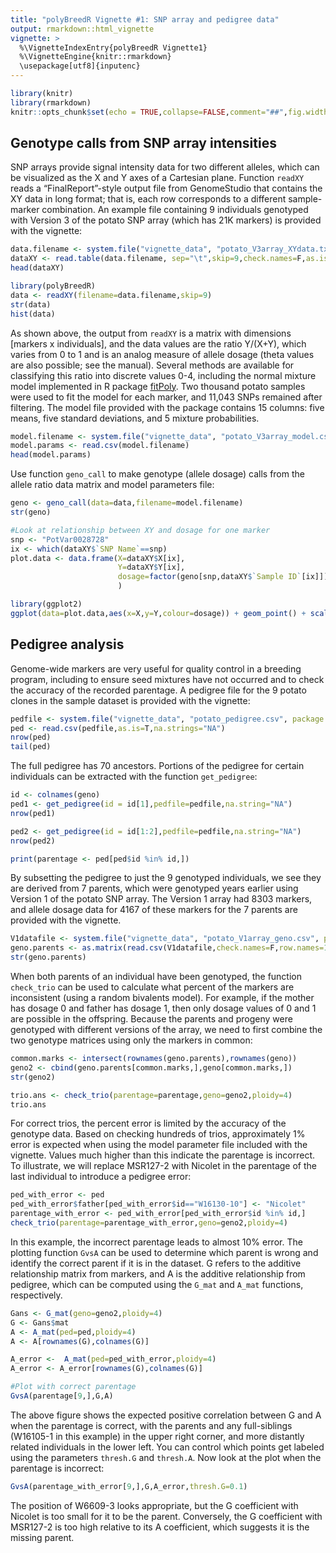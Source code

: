 ```yaml
---
title: "polyBreedR Vignette #1: SNP array and pedigree data"
output: rmarkdown::html_vignette
vignette: >
  %\VignetteIndexEntry{polyBreedR Vignette1}
  %\VignetteEngine{knitr::rmarkdown}
  \usepackage[utf8]{inputenc}
---
```


```r
library(knitr)
library(rmarkdown)
knitr::opts_chunk$set(echo = TRUE,collapse=FALSE,comment="##",fig.width=5,fig.height=5)
```

## Genotype calls from SNP array intensities
SNP arrays provide signal intensity data for two different alleles, which can be visualized as the X and Y axes of a Cartesian plane. Function `readXY` reads a "FinalReport"-style output file from GenomeStudio that contains the XY data in long format; that is, each row corresponds to a different sample-marker combination. An example file containing 9 individuals genotyped with Version 3 of the potato SNP array (which has 21K markers) is provided with the vignette:
```r
data.filename <- system.file("vignette_data", "potato_V3array_XYdata.txt", package = "polyBreedR")
dataXY <- read.table(data.filename, sep="\t",skip=9,check.names=F,as.is=T,header=T)
head(dataXY)

library(polyBreedR)
data <- readXY(filename=data.filename,skip=9)
str(data)
hist(data)
```

As shown above, the output from `readXY` is a matrix with dimensions [markers x individuals], and the data values are the ratio Y/(X+Y), which varies from 0 to 1 and is an analog measure of allele dosage (theta values are also possible; see the manual). Several methods are available for classifying this ratio into discrete values 0-4, including the normal mixture model implemented in R package [fitPoly](https://cran.r-project.org/web/packages/fitPoly/index.html). Two thousand potato samples were used to fit the model for each marker, and 11,043 SNPs remained after filtering. The model file provided with the package contains 15 columns: five means, five standard deviations, and 5 mixture probabilities.
```r
model.filename <- system.file("vignette_data", "potato_V3array_model.csv", package = "polyBreedR")
model.params <- read.csv(model.filename)
head(model.params)
```

Use function `geno_call` to make genotype (allele dosage) calls from the allele ratio data matrix and model parameters file:
```r
geno <- geno_call(data=data,filename=model.filename)
str(geno)

#Look at relationship between XY and dosage for one marker 
snp <- "PotVar0028728"
ix <- which(dataXY$`SNP Name`==snp)
plot.data <- data.frame(X=dataXY$X[ix],
                        Y=dataXY$Y[ix],
                        dosage=factor(geno[snp,dataXY$`Sample ID`[ix]])
                        )

library(ggplot2)
ggplot(data=plot.data,aes(x=X,y=Y,colour=dosage)) + geom_point() + scale_colour_brewer(palette="Set1") + coord_fixed(ratio=1) + xlim(c(0,1)) + ylim(c(0,1)) + ggtitle(snp)
```

## Pedigree analysis
Genome-wide markers are very useful for quality control in a breeding program, including to ensure seed mixtures have not occurred and to check the accuracy of the recorded parentage. A pedigree file for the 9 potato clones in the sample dataset is provided with the vignette:
```r
pedfile <- system.file("vignette_data", "potato_pedigree.csv", package = "polyBreedR")
ped <- read.csv(pedfile,as.is=T,na.strings="NA")
nrow(ped)
tail(ped)
```

The full pedigree has 70 ancestors. Portions of the pedigree for certain individuals can be extracted with the function `get_pedigree`:
```r
id <- colnames(geno)
ped1 <- get_pedigree(id = id[1],pedfile=pedfile,na.string="NA")
nrow(ped1)

ped2 <- get_pedigree(id = id[1:2],pedfile=pedfile,na.string="NA")
nrow(ped2)

print(parentage <- ped[ped$id %in% id,])
```

By subsetting the pedigree to just the 9 genotyped individuals, we see they are derived from 7 parents, which were genotyped years earlier using Version 1 of the potato SNP array. The Version 1 array had 8303 markers, and allele dosage data for 4167 of these markers for the 7 parents are provided with the vignette. 
```r
V1datafile <- system.file("vignette_data", "potato_V1array_geno.csv", package = "polyBreedR")
geno.parents <- as.matrix(read.csv(V1datafile,check.names=F,row.names=1))
str(geno.parents)
```

When both parents of an individual have been genotyped, the function `check_trio` can be used to calculate what percent of the markers are inconsistent (using a random bivalents model). For example, if the mother has dosage 0 and father has dosage 1, then only dosage values of 0 and 1 are possible in the offspring. Because the parents and progeny were genotyped with different versions of the array, we need to first combine the two genotype matrices using only the markers in common:
```r
common.marks <- intersect(rownames(geno.parents),rownames(geno))
geno2 <- cbind(geno.parents[common.marks,],geno[common.marks,])
str(geno2)

trio.ans <- check_trio(parentage=parentage,geno=geno2,ploidy=4)
trio.ans
```

For correct trios, the percent error is limited by the accuracy of the genotype data. Based on checking hundreds of trios, approximately 1% error is expected when using the model parameter file included with the vignette. Values much higher than this indicate the parentage is incorrect. To illustrate, we will replace MSR127-2 with Nicolet in the parentage of the last individual to introduce a pedigree error:
```r
ped_with_error <- ped
ped_with_error$father[ped_with_error$id=="W16130-10"] <- "Nicolet"
parentage_with_error <- ped_with_error[ped_with_error$id %in% id,]
check_trio(parentage=parentage_with_error,geno=geno2,ploidy=4)
```

In this example, the incorrect parentage leads to almost 10% error. The plotting function `GvsA` can be used to determine which parent is wrong and identify the correct parent if it is in the dataset. G refers to the additive relationship matrix from markers, and A is the additive relationship from pedigree, which can be computed using the `G_mat` and `A_mat` functions, respectively. 
```r
Gans <- G_mat(geno=geno2,ploidy=4)
G <- Gans$mat
A <- A_mat(ped=ped,ploidy=4)
A <- A[rownames(G),colnames(G)]

A_error <-  A_mat(ped=ped_with_error,ploidy=4)
A_error <- A_error[rownames(G),colnames(G)]

#Plot with correct parentage
GvsA(parentage[9,],G,A)
```

The above figure shows the expected positive correlation between G and A when the parentage is correct, with the parents and any full-siblings (W16105-1 in this example) in the upper right corner, and more distantly related individuals in the lower left. You can control which points get labeled using the parameters `thresh.G` and `thresh.A`. Now look at the plot when the parentage is incorrect:

```r
GvsA(parentage_with_error[9,],G,A_error,thresh.G=0.1)
```

The position of W6609-3 looks appropriate, but the G coefficient with Nicolet is too small for it to be the parent. Conversely, the G coefficient with MSR127-2 is too high relative to its A coefficient, which suggests it is the missing parent.


